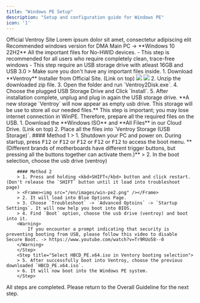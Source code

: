 ```yaml
---
title: "Windows PE Setup"
description: "Setup and configuration guide for Windows PE"
icon: '1'
---
```

<CardGroup cols={2}>
  <Card title="Ventroy" icon="download" href="https://www.ventoy.net/en/download.html">
    Official Ventroy Site
  </Card>
  <Card title="Hiren's BootCD PE x64" icon="download" href="https://www.hirensbootcd.org/files/HBCD_PE_x64.iso">
    Lorem ipsum dolor sit amet, consectetur adipiscing elit
  </Card>
  <Card title="Windows ISO" icon="windows" href="https://os.click/en">
    Recommended windows version for DMA Main PC -> **Windows 10 22H2**
  </Card>
  <Card title="All Required Files" icon="download" href="https://alist.scarlet.technology/Hardware/No-HWID">
    All the important files for No-HWID devices.
  </Card>
</CardGroup>
<Note>
      - This step is recommended for all users who require completely clean,
      trace-free windows
      - This step require an USB storage drive with atleast
      16GB and USB 3.0
    </Note>
<Steps>
  <Step title="Plug in your USB Storage Drive">
    > Make sure you don't have any important files inside.
  </Step>
  <Step title="Install Ventroy into your USBc Storage Drive">
    1. Download **Ventroy** Installer from Official Site. (Link on top)
    <Frame>
    <img src="/en/images/win-pe0.png" />
    <img src="/en/images/win-pe1.png" />
    </Frame>
    2. Unzip the downloaded zip file.
    3. Open the folder and run `Ventroy2Disk.exe`.
    4. Choose the plugged USB Storage Drive and Click `Install`.
    5. After installation complete, unplug and plug in again the USB storage drive. **A new storage `Ventroy` will now appear as empty usb drive. This storage will be use to store all our needed files.**
  </Step>
  <Step title="Prepare all requires files">
    <Warning>This step is important; you may lose internet connection in WinPE. Therefore, prepare all the required files on the USB.</Warning>
    1. Download the **Windows ISO** and **All Files** in our Cloud Drive. (Link on top)
    2. Place all the files into `Ventroy Storage (USB Storage)`.
   </Step>
   <Step title="Boot into Windows PE">
        #### Method 1
        > 1. Shutdown your PC and power on. During startup, press <kbd>F12</kbd> or <kbd>F12</kbd> or <kbd>F12</kbd> or <kbd>F12</kbd> or <kbd>F12</kbd> to access the boot menu.  
        **(Different brands of motherboards have different trigger buttons, but pressing all the buttons together can activate them.)**
        > 2. In the boot selection, choose the usb drive (ventroy)

        #### Method 2
        > 1. Press and holding <kbd>SHIFT</kbd> button and click restart. (Don't release the `SHIFT` button until it load into troubleshoot page)
        > <Frame><img src="/en/images/win-pe2.png" /></Frame>
        > 2. It will load into Blue Options Page.
        > 3. Choose `Troubleshoot` -> `Advanced Optoins` -> `Startup Settings`. It will now help you boot into BIOS.
        > 4. Find `Boot` option, choose the usb drive (ventroy) and boot into it.
        <Warning>
            If you encounter a prompt indicating that security is preventing booting from USB, please follow this video to disable Secure Boot. -> https://www.youtube.com/watch?v=Tr9RUo58--0
        </Warning>
        </Step>
        <Step title="Select HBCD_PE.x64.iso in Ventory booting selection">
        > 5. After successfully boot into Ventroy, choose the previous downloaded `HBCD_PE.x64.iso`.
        > 6. It will now boot into the Windows PE system.
        </Step>
</Steps>
All steps are completed. Please return to the Overall Guideline for the next step.
<Card title="Return to Overall Guideline" color="ff0000" horizonal="true" href="/en/no-hwid-guide/no-hwid/overall-guide" icon="rotate-left">
</Card>